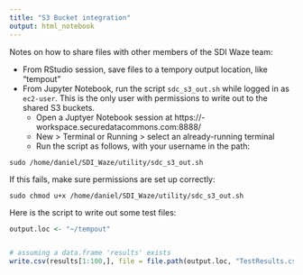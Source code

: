 ```yaml
---
title: "S3 Bucket integration"
output: html_notebook
---
```


Notes on how to share files with other members of the SDI Waze team:

- From RStudio session, save files to a tempory output location, like "tempout"
- From Jupyter Notebook, run the script `sdc_s3_out.sh` while logged in as `ec2-user`. This is the only user with permissions to write out to the shared S3 buckets.
  + Open a Juptyer Notebook session at https://<username>-workspace.securedatacommons.com:8888/
  + New > Terminal or Running > select an already-running terminal
  + Run the script as follows, with your username in the path:
  
```
sudo /home/daniel/SDI_Waze/utility/sdc_s3_out.sh
```

If this fails, make sure permissions are set up correctly:

```
sudo chmod u+x /home/daniel/SDI_Waze/utility/sdc_s3_out.sh
```

Here is the script to write out some test files:

```r
output.loc <- "~/tempout"


# assuming a data.frame 'results' exists
write.csv(results[1:100,], file = file.path(output.loc, "TestResults.csv"), row.names = F)
```


